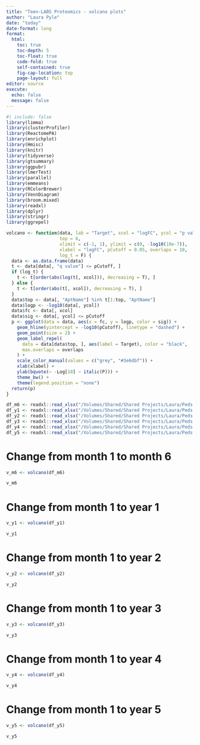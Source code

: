 ```yaml
---
title: "Teen-LABS Proteomics - volcano plots"
author: "Laura Pyle"
date: "today"
date-format: long
format:
  html:
    toc: true
    toc-depth: 5
    toc-float: true
    code-fold: true
    self-contained: true
    fig-cap-location: top
    page-layout: full
editor: source
execute:
  echo: false
  message: false
---
```


```r
#| include: false
library(limma)
library(clusterProfiler)
library(ReactomePA)
library(enrichplot)
library(Hmisc)
library(knitr)
library(tidyverse)
library(gtsummary)
library(ggpubr)
library(lmerTest)
library(parallel)
library(emmeans)
library(RColorBrewer)
library(VennDiagram)
library(broom.mixed)
library(readxl)
library(dplyr)
library(stringr)
library(ggrepel)
```

```r
volcano <- function(data, lab = "Target", xcol = "logFC", ycol = "p value",
                    top = 6,
                    xlimit = c(-1, 1), ylimit = c(0, -log10(10e-7)),
                    xlabel = "logFC", pCutoff = 0.05, overlaps = 10,
                    log_t = F) {
  data <- as.data.frame(data)
  t <- data[data[, "q value"] <= pCutoff, ]
  if (log_t) {
    t <- t[order(abs(log(t[, xcol])), decreasing = T), ]
  } else {
    t <- t[order(abs(t[, xcol]), decreasing = T), ]
  }
  data$top <- data[, "AptName"] %in% t[1:top, "AptName"]
  data$logp <- -log10(data[, ycol])
  data$fc <- data[, xcol]
  data$sig <- data[, ycol] <= pCutoff
  p <- ggplot(data = data, aes(x = fc, y = logp, color = sig)) +
    geom_hline(yintercept = -log10(pCutoff), linetype = "dashed") +
    geom_point(size = 2) +
    geom_label_repel(
      data = data[data$top, ], aes(label = Target), color = "black",
      max.overlaps = overlaps
    ) +
    scale_color_manual(values = c("grey", "#3e6dbf")) +
    xlab(xlabel) +
    ylab(bquote(~ -Log[10] ~ italic(P))) +
    theme_bw() +
    theme(legend.position = "none")
  return(p)
}

```

```r
df_m6 <- readxl::read_xlsx("/Volumes/Shared/Shared Projects/Laura/Peds Endo/Petter Bjornstad/Teen Labs/Results/change_from_m1.xlsx", sheet = "visitMonth 6")
df_y1 <- readxl::read_xlsx("/Volumes/Shared/Shared Projects/Laura/Peds Endo/Petter Bjornstad/Teen Labs/Results/change_from_m1.xlsx", sheet = "visitYear 1")
df_y2 <- readxl::read_xlsx("/Volumes/Shared/Shared Projects/Laura/Peds Endo/Petter Bjornstad/Teen Labs/Results/change_from_m1.xlsx", sheet = "visitYear 2")
df_y3 <- readxl::read_xlsx("/Volumes/Shared/Shared Projects/Laura/Peds Endo/Petter Bjornstad/Teen Labs/Results/change_from_m1.xlsx", sheet = "visitYear 3")
df_y4 <- readxl::read_xlsx("/Volumes/Shared/Shared Projects/Laura/Peds Endo/Petter Bjornstad/Teen Labs/Results/change_from_m1.xlsx", sheet = "visitYear 4")
df_y5 <- readxl::read_xlsx("/Volumes/Shared/Shared Projects/Laura/Peds Endo/Petter Bjornstad/Teen Labs/Results/change_from_m1.xlsx", sheet = "visitYear 5")
```

# Change from month 1 to month 6

```r
v_m6 <- volcano(df_m6)
```

```r
v_m6
```

# Change from month 1 to year 1

```r
v_y1 <- volcano(df_y1)
```

```r
v_y1
```

# Change from month 1 to year 2

```r
v_y2 <- volcano(df_y2)
```

```r
v_y2
```

# Change from month 1 to year 3

```r
v_y3 <- volcano(df_y3)
```

```r
v_y3
```

# Change from month 1 to year 4

```r
v_y4 <- volcano(df_y4)
```

```r
v_y4
```

# Change from month 1 to year 5

```r
v_y5 <- volcano(df_y5)
```

```r
v_y5
```
